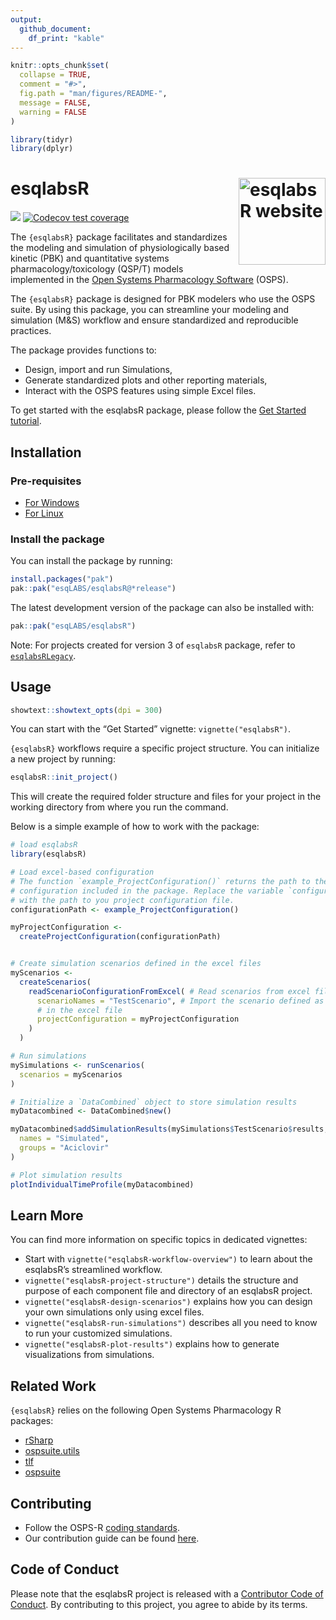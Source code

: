 ```yaml
---
output: 
  github_document:
    df_print: "kable"
---
```


<!-- README.md is generated from README.Rmd. Please edit that file -->

```r
knitr::opts_chunk$set(
  collapse = TRUE,
  comment = "#>",
  fig.path = "man/figures/README-",
  message = FALSE,
  warning = FALSE
)

library(tidyr)
library(dplyr)
```

# esqlabsR <a href="https://esqlabs.github.io/esqlabsR/"><img src="man/figures/logo.png" align="right" height="139" alt="esqlabsR website" /></a>

<!-- badges: start -->
[![](https://img.shields.io/github/actions/workflow/status/esqlabs/esqlabsR/main-workflow.yaml?branch=main&label=Build
)](https://github.com/esqlabs/esqlabsR/actions/workflows/main-workflow.yaml)
[![Codecov test coverage](https://codecov.io/gh/esqlabs/esqlabsR/branch/main/graph/badge.svg)](https://app.codecov.io/gh/esqlabs/esqlabsR?branch=main)
<!-- badges: end -->


The `{esqlabsR}` package facilitates and standardizes the modeling and simulation of physiologically based kinetic (PBK) and quantitative systems pharmacology/toxicology (QSP/T) models implemented in the [Open Systems Pharmacology Software](https://www.open-systems-pharmacology.org/) (OSPS).  

The `{esqlabsR}` package is designed for PBK modelers who use the OSPS suite. By using this package, you can streamline your modeling and simulation (M&S) workflow and ensure standardized and reproducible practices.

The package provides functions to:

  - Design, import and run Simulations,
  - Generate standardized plots and other reporting materials,
  - Interact with the OSPS features using simple Excel files.


To get started with the esqlabsR package, please follow the [Get Started tutorial](articles/esqlabsR.html).


## Installation

### Pre-requisites

<!-- As `{esqlabsR}` relies indirectly on  `{rSharp}`, it requires its its external dependencies (Visual C++ Redistributable and .NET 8). Install them by following these instructions: -->

- [For
  Windows](https://github.com/Open-Systems-Pharmacology/rSharp?tab=readme-ov-file#prerequisites)
- [For
  Linux](https://github.com/Open-Systems-Pharmacology/rSharp?tab=readme-ov-file#ubuntu)

### Install the package

You can install the package by running:


```r
install.packages("pak")
pak::pak("esqLABS/esqlabsR@*release")
```

The latest development version of the package can also be installed with:

```r
pak::pak("esqLABS/esqlabsR")
```

Note: For projects created for version 3 of `esqlabsR` package, refer to [`esqlabsRLegacy`](https://github.com/esqLABS/esqlabsRLegacy).

## Usage

```r
showtext::showtext_opts(dpi = 300)
```

You can start with the "Get Started" vignette: `vignette("esqlabsR")`.

`{esqlabsR}` workflows require a specific project structure. You can initialize a new project by running:

```r
esqlabsR::init_project()
```

This will create the required folder structure and files for your project in the 
working directory from where you run the command.

Below is a simple example of how to work with the package:

```r
# load esqlabsR
library(esqlabsR)

# Load excel-based configuration
# The function `example_ProjectConfiguration()` returns the path to the example project
# configuration included in the package. Replace the variable `configurationPath`
# with the path to you project configuration file.
configurationPath <- example_ProjectConfiguration()

myProjectConfiguration <-
  createProjectConfiguration(configurationPath)


# Create simulation scenarios defined in the excel files
myScenarios <-
  createScenarios(
    readScenarioConfigurationFromExcel( # Read scenarios from excel file
      scenarioNames = "TestScenario", # Import the scenario defined as "TestScenario"
      # in the excel file
      projectConfiguration = myProjectConfiguration
    )
  )

# Run simulations
mySimulations <- runScenarios(
  scenarios = myScenarios
)

# Initialize a `DataCombined` object to store simulation results
myDatacombined <- DataCombined$new()

myDatacombined$addSimulationResults(mySimulations$TestScenario$results,
  names = "Simulated",
  groups = "Aciclovir"
)

# Plot simulation results
plotIndividualTimeProfile(myDatacombined)
```

## Learn More

You can find more information on specific topics in dedicated vignettes:

  - Start with `vignette("esqlabsR-workflow-overview")` to learn about the esqlabsR's streamlined workflow.
  - `vignette("esqlabsR-project-structure")` details the structure and purpose of each component file and directory of an esqlabsR project.
  - `vignette("esqlabsR-design-scenarios")` explains how you can design your own simulations only using excel files.
  - `vignette("esqlabsR-run-simulations")` describes all you need to know to run your customized simulations.
  - `vignette("esqlabsR-plot-results")` explains how to generate visualizations from simulations.

## Related Work

`{esqlabsR}` relies on the following Open Systems Pharmacology R packages:
  
  - [rSharp](https://github.com/Open-Systems-Pharmacology/rSharp/)
  - [ospsuite.utils](https://github.com/Open-Systems-Pharmacology/OSPSuite.RUtils)
  - [tlf](https://github.com/Open-Systems-Pharmacology/TLF-Library)
  - [ospsuite](https://github.com/Open-Systems-Pharmacology/OSPSuite-R)


## Contributing

- Follow the OSPS-R [coding standards](https://dev.open-systems-pharmacology.org/r-development-resources/coding_standards_r).
- Our contribution guide can be found [here](https://dev.open-systems-pharmacology.org/r-development-resources/collaboration_guide).


## Code of Conduct

Please note that the esqlabsR project is released with a [Contributor Code of Conduct](https://contributor-covenant.org/version/2/0/CODE_OF_CONDUCT.html). By contributing to this project, you agree to abide by its terms.
